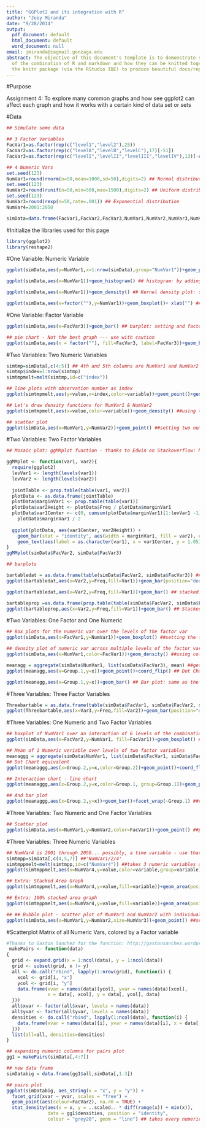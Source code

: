 ```yaml
---
title: "GGPlot2 and its integration with R"
author: "Joey Miranda"
date: "9/28/2014"
output:
  pdf_document: default
  html_document: default
  word_document: null
email: jmiranda@zagmail.gonzaga.edu
abstract: The objective of this document's template is to demonstrate some basics
  of the combination of R and markdown and how they can be knitted together using
  the knitr package (via the RStudio IDE) to produce beautiful docs/reports.
---
```


#Purpose

Assignment 4: To explore many common graphs and how see ggplot2 can affect each graph and how it works with a certain kind of data set or sets

#Data
```r
## Simulate some data

## 3 Factor Variables
FacVar1=as.factor(rep(c("level1","level2"),25))
FacVar2=as.factor(rep(c("levelA","levelB","levelC"),17)[-51])
FacVar3=as.factor(rep(c("levelI","levelII","levelIII","levelIV"),13)[-c(51:52)])

## 4 Numeric Vars
set.seed(123)
NumVar1=round(rnorm(n=50,mean=1000,sd=50),digits=2) ## Normal distribution
set.seed(123)
NumVar2=round(runif(n=50,min=500,max=1500),digits=2) ## Uniform distribution
set.seed(123)
NumVar3=round(rexp(n=50,rate=.001)) ## Exponential distribution
NumVar4=2001:2050

simData=data.frame(FacVar1,FacVar2,FacVar3,NumVar1,NumVar2,NumVar3,NumVar4)
```

#Initialize the libraries used for this page
```r
library(ggplot2)
library(reshape2)
```

#One Variable: Numeric Variable
```r
ggplot(simData,aes(y=NumVar1,x=1:nrow(simData),group="NumVar1"))+geom_point()+geom_line()+xlab("") ## Index plot: starting off the line with ggplot will initialize the code to utilize ggplot2 for the graph creation. simData will be the dataset used, aes sets the astetics of the graph, y= will set the y axis, x= will set the x axis,group will connect the points with a line, geom_point will set the points on the graph and allow for any visual changes to the points (e.g. color or size), geom_line will set the line connecting each point, xlab will label the x axis 
```

```r
ggplot(simData,aes(x=NumVar1))+geom_histogram() ## histogram: by adding geom_histogram will create a histogram,assuming you are only using one numeric variable
```

```r
ggplot(simData,aes(x=NumVar1))+geom_density() ## Kernel density plot: similar to the histogram, adding geom_density will create a density plot
```

```r
ggplot(simData,aes(x=factor(""),y=NumVar1))+geom_boxplot()+ xlab("") ## box plot: using geom_boxplot will create a boxplot graph
```

#One Variable: Factor Variable
```r
ggplot(simData,aes(x=FacVar3))+geom_bar() ## barplot: setting and factor variable to the x axis and adding geom_bar will create a bar graph
```

```r
## pie chart - Not the best graph --- use with caution
ggplot(simData,aes(x = factor(""), fill=FacVar3, label=FacVar3))+geom_bar()+ coord_polar(theta = "y")  +scale_x_discrete("") ## fill will change the color of each pie slice, in this case it set each factor variable 'FacVar3' toa  different color, and labeled them as well, adding geom_bar at the end will create the bar graph, coord_polar is actually create a stacked bar chart with polar coordinates, which means it is shaped circular, theta = y sets the map angle to y, scale_x_discrete sets the values/labels around the pie chart 
```

#Two Variables: Two Numeric Variables
```r
simtmp=simData[,c(4:5)] ## 4th and 5th columns are NumVar1 and NumVar2
simtmp$index=1:nrow(simtmp)
simtmpmelt=melt(simtmp,id=c("index"))

## line plots with observation number as index
ggplot(simtmpmelt,aes(y=value,x=index,color=variable))+geom_point()+geom_line()+xlab("") ## sets NumVar1/2 to the variable simtmp, then sets the axis to fit both data sets, melts, or reshapes, the data to fit the data sets on one graph, then plots the graph using the normal function, color is assigned to each line using color=
```

```r
## Let's draw density functions for NumVar1 & NumVar2
ggplot(simtmpmelt,aes(x=value,color=variable))+geom_density() ##using the same melted datasets, but instead using geom_density to create a density plot
```

```r
## scatter plot
ggplot(simData,aes(x=NumVar1,y=NumVar2))+geom_point() ##setting two numeric variables to each axis and using geom_point will create a scatterplot
```

#Two Variables: Two Factor Variables
```r
## Mosaic plot: ggMMplot function - thanks to Edwin on Stackoverflow: http://stackoverflow.com/questions/19233365/how-to-create-a-marimekko-mosaic-plot-in-ggplot2

ggMMplot <- function(var1, var2){
  require(ggplot2)
  levVar1 <- length(levels(var1))
  levVar2 <- length(levels(var2))
  
  jointTable <- prop.table(table(var1, var2))
  plotData <- as.data.frame(jointTable)
  plotData$marginVar1 <- prop.table(table(var1))
  plotData$var2Height <- plotData$Freq / plotData$marginVar1
  plotData$var1Center <- c(0, cumsum(plotData$marginVar1)[1:levVar1 -1]) +
    plotData$marginVar1 / 2
  
  ggplot(plotData, aes(var1Center, var2Height)) +
    geom_bar(stat = "identity", aes(width = marginVar1, fill = var2), col = "Black") +
    geom_text(aes(label = as.character(var1), x = var1Center, y = 1.05)) 
}
ggMMplot(simData$FacVar2, simData$FacVar3)
```

```r
## barplots

bartabledat = as.data.frame(table(simData$FacVar2, simData$FacVar3)) ## get the cross tab: essentially combines the two factor variables together to be able to be plotted on one graph
ggplot(bartabledat,aes(x=Var2,y=Freq,fill=Var1))+geom_bar(position="dodge") ## plot: plots the bar graph using geom_bar, using position=dodge will make it so the bars are placed next to each other
```

```r
ggplot(bartabledat,aes(x=Var2,y=Freq,fill=Var1))+geom_bar() ## stacked: same as the last graph but without the position=dodge so that the bars are stacked instead
```

```r
bartableprop =as.data.frame(prop.table(table(simData$FacVar2, simData$FacVar3),2)*100) ##this sets the same data as before to be out of 100% instead of actual values
ggplot(bartableprop,aes(x=Var2,y=Freq,fill=Var1))+geom_bar() ## Stacked 100%: plots the bar graph
```

#Two Variables: One Factor and One Numeric
```r
## Box plots for the numeric var over the levels of the factor var
ggplot(simData,aes(x=FacVar1,y=NumVar1))+geom_boxplot() ##setting the factor variable on x and the numeric variable on and using geom_boxplot will create two boxes
```

```r
## density plot of numeric var across multiple levels of the factor var
ggplot(simData,aes(x=NumVar1,color=FacVar1))+geom_density() ##using color=FacVar1 will assign the numeric variable to both facotr variables and color each factor varibale a different color
```

```r
meanagg = aggregate(simData$NumVar1, list(simData$FacVar3), mean) ##gets the mean of the numeric variable over the levels of a facotr variable and assigns it to the variable meanagg
ggplot(meanagg,aes(x=Group.1,y=x))+geom_point()+coord_flip() ## Dot Chart equivalent: using the newly create mean agg, graphs the data set, flips the coordinates using coord_flip
```

```r
ggplot(meanagg,aes(x=Group.1,y=x))+geom_bar() ## Bar plot: same as the last graph but uses geom_bar instead to create a bar graph
```

#Three Variables: Three Factor Variables
```r
Threebartable = as.data.frame(table(simData$FacVar1, simData$FacVar2, simData$FacVar3)) ## sets each factor variable to the variable threebartable
ggplot(Threebartable,aes(x=Var3,y=Freq,fill=Var2))+geom_bar(position="dodge")+facet_wrap(~Var1) ## Bar plot with facetting: plots the bar graph, sets each level of factor variable 1 next to each other using facet_wrap
```

#Three Variables: One Numeric and Two Factor Variables
```r
## boxplot of NumVar1 over an interaction of 6 levels of the combination of FacVar1 and FacVar2
ggplot(simData,aes(x=FacVar2,y=NumVar1, fill=FacVar1))+geom_boxplot() ##compares numvar1 in relation to facvar2 iterated twice using facvar1
```

```r
## Mean of 1 Numeric veriable over levels of two factor variables
meanaggg = aggregate(simData$NumVar1, list(simData$FacVar1, simData$FacVar2), mean) ## sets all the varibales to meanaggg
## Dot Chart equivalent
ggplot(meanaggg,aes(x=Group.2,y=x,color=Group.2))+geom_point()+coord_flip()+facet_wrap(~Group.1, ncol=1) ##plots meanaggg on a dot chart, sets the graphs on top of each other (or in one column) using facet_wrap(ncol=1)
```

```r
## Interaction chart - line chart
ggplot(meanaggg,aes(x=Group.2,y=x,color=Group.1, group=Group.1))+geom_point()+geom_line() ##using the same data set from the last graph, plots all the points on one graph this time in relation to facvar 2 and color codes each line which is the interaction with facvar1
```

```r
## And bar plot
ggplot(meanaggg,aes(x=Group.2,y=x))+geom_bar()+facet_wrap(~Group.1) ##creates a bargraph with the same data set meanaggg, and places the graphs next to each other
```

#Three Variables: Two Numeric and One Factor Variables
```r
## Scatter plot
ggplot(simData,aes(x=NumVar1,y=NumVar2,color=FacVar1))+geom_point() ##plots two different numeric varibles on a graph 'numvar1/2' and color codes them based on each factor variable
```

#Three Variables: Three Numeric Variables
```r
## NumVar4 is 2001 through 2050... possibly, a time variable - use that as the x-axis
simtmpp=simData[,c(4,5,7)] ##'NumVar1/2/4'
simtmppmelt=melt(simtmpp,id=c("NumVar4")) ##takes 3 numeric variables and melts them into one called simtmppmelt
ggplot(simtmppmelt,aes(x=NumVar4,y=value,color=variable,group=variable))+geom_point()+geom_line() ##plots two lines 'Numvar1/2' over the x axis which is Numvar4, which in this example is the years 2001-2050
```

```r
## Extra: Stacked Area Graph
ggplot(simtmppmelt,aes(x=NumVar4,y=value,fill=variable))+geom_area(position="stack") ##using the same dataset as the last graph but using geom_area will create an are graph, using position=stack will stack the variables on the graph
```

```r
## Extra: 100% stacked area graph
ggplot(simtmppmelt,aes(x=NumVar4,y=value,fill=variable))+geom_area(position="fill") ## same as the last graps but instead of using position=stack use fill to fill the entire graph, making it out of 100%
```

```r
## ## Bubble plot - scatter plot of NumVar1 and NumVar2 with individual observations sized by NumVar3
ggplot(simData,aes(x=NumVar1,y=NumVar2,size=NumVar3))+geom_point() ##setting two numeric varibales on each axis then setting the size to a third numeric varible will create a bubble plot
```

#Scatterplot Matrix of all Numeric Vars, colored by a Factor variable
```r
#Thanks to Gaston Sanchez for the function: http://gastonsanchez.wordpress.com/2012/08/27/scatterplot-matrices-with-ggplot/
 makePairs <- function(data) 
{
  grid <- expand.grid(x = 1:ncol(data), y = 1:ncol(data))
  grid <- subset(grid, x != y)
  all <- do.call("rbind", lapply(1:nrow(grid), function(i) {
    xcol <- grid[i, "x"]
    ycol <- grid[i, "y"]
    data.frame(xvar = names(data)[ycol], yvar = names(data)[xcol], 
               x = data[, xcol], y = data[, ycol], data)
  }))
  all$xvar <- factor(all$xvar, levels = names(data))
  all$yvar <- factor(all$yvar, levels = names(data))
  densities <- do.call("rbind", lapply(1:ncol(data), function(i) {
    data.frame(xvar = names(data)[i], yvar = names(data)[i], x = data[, i])
  }))
  list(all=all, densities=densities)
}

## expanding numeric columns for pairs plot
gg1 = makePairs(simData[,4:7])

## new data frame 
simDatabig = data.frame(gg1$all,simData[,1:3])

## pairs plot
ggplot(simDatabig, aes_string(x = "x", y = "y")) + 
  facet_grid(xvar ~ yvar, scales = "free") + 
  geom_point(aes(colour=FacVar2), na.rm = TRUE) + 
  stat_density(aes(x = x, y = ..scaled.. * diff(range(x)) + min(x)), 
               data = gg1$densities, position = "identity", 
               colour = "grey20", geom = "line") ## takes every numeric varibale set and sees its interaction with every other numeric variable, and color codes each in relation to a factor variable
```